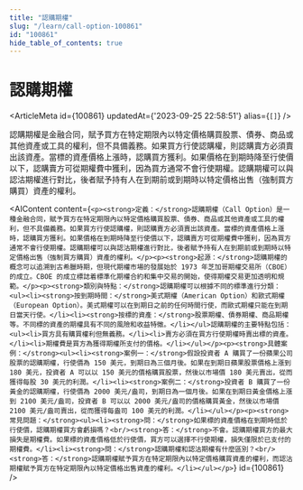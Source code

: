 ```yaml
---
title: "認購期權"
slug: "/learn/call-option-100861"
id: "100861"
hide_table_of_contents: true
---
```



# 認購期權

<ArticleMeta id={100861} updatedAt={'2023-09-25 22:58:51'} alias={`[]`} />
<div className='border-solid border-b border-t-0 my-4 border-[var(--ifm-color-gray-300)]' />

認購期權是金融合同，賦予買方在特定期限內以特定價格購買股票、債券、商品或其他資產或工具的權利，但不具備義務。如果買方行使認購權，則認購賣方必須賣出該資產。當標的資產價格上漲時，認購買方獲利。如果價格在到期時降至行使價以下，認購賣方可從期權費中獲利，因為買方通常不會行使期權。認購期權可以與認沽期權進行對比，後者賦予持有人在到期前或到期時以特定價格出售（強制買方購買）資產的權利。

<AIContent content={`<p><strong>定義：</strong>認購期權（Call Option）是一種金融合同，賦予買方在特定期限內以特定價格購買股票、債券、商品或其他資產或工具的權利，但不具備義務。如果買方行使認購權，則認購賣方必須賣出該資產。當標的資產價格上漲時，認購買方獲利。如果價格在到期時降至行使價以下，認購賣方可從期權費中獲利，因為買方通常不會行使期權。認購期權可以與認沽期權進行對比，後者賦予持有人在到期前或到期時以特定價格出售（強制買方購買）資產的權利。</p><p><strong>起源：</strong>認購期權的概念可以追溯到古希臘時期，但現代期權市場的發展始於 1973 年芝加哥期權交易所（CBOE）的成立。CBOE 的成立標誌着標準化期權合約和集中交易的開始，使得期權交易更加透明和規範。</p><p><strong>類別與特點：</strong>認購期權可以根據不同的標準進行分類：<ul><li><strong>按到期時間：</strong>美式期權（American Option）和歐式期權（European Option）。美式期權可以在到期日之前的任何時間行使，而歐式期權只能在到期日當天行使。</li><li><strong>按標的資產：</strong>股票期權、債券期權、商品期權等。不同標的資產的期權具有不同的風險和收益特徵。</li></ul>認購期權的主要特點包括：<ul><li>買方具有購買權利但無義務。</li><li>賣方必須在買方行使期權時賣出標的資產。</li><li>期權費是買方為獲得期權所支付的價格。</li></ul></p><p><strong>具體案例：</strong><ul><li><strong>案例一：</strong>假設投資者 A 購買了一份蘋果公司股票的認購期權，行使價為 150 美元，到期日為三個月後。如果在到期日蘋果股票價格上漲到 180 美元，投資者 A 可以以 150 美元的價格購買股票，然後以市場價 180 美元賣出，從而獲得每股 30 美元的利潤。</li><li><strong>案例二：</strong>投資者 B 購買了一份黃金的認購期權，行使價為 2000 美元/盎司，到期日為一個月後。如果在到期日黃金價格上漲到 2100 美元/盎司，投資者 B 可以以 2000 美元/盎司的價格購買黃金，然後以市場價 2100 美元/盎司賣出，從而獲得每盎司 100 美元的利潤。</li></ul></p><p><strong>常見問題：</strong><ul><li><strong>問：</strong>如果標的資產價格在到期時低於行使價，認購期權買方會虧損嗎？<br/><strong>答：</strong>不會。認購期權買方的最大損失是期權費。如果標的資產價格低於行使價，買方可以選擇不行使期權，損失僅限於已支付的期權費。</li><li><strong>問：</strong>認購期權和認沽期權有什麼區別？<br/><strong>答：</strong>認購期權賦予買方在特定期限內以特定價格購買資產的權利，而認沽期權賦予買方在特定期限內以特定價格出售資產的權利。</li></ul></p>`} id={100861} />
